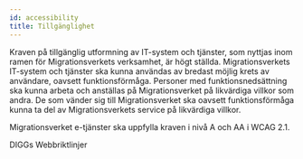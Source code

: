 ```yaml
---
id: accessibility
title: Tillgänglighet
---
```



Kraven på tillgänglig utformning av IT-system och tjänster, som nyttjas inom ramen för Migrationsverkets verksamhet, är högt ställda. Migrationsverkets IT-system och tjänster ska kunna användas av bredast möjlig krets av användare, oavsett funktionsförmåga. Personer med funktionsnedsättning ska kunna arbeta och anställas på Migrationsverket på likvärdiga villkor som andra. De som vänder sig till Migrationsverket ska oavsett funktionsförmåga kunna ta del av Migrationsverkets service på likvärdiga villkor.

Migrationsverket e-tjänster ska uppfylla kraven i nivå A och AA i WCAG 2.1.

<Link standalone href='https://www.digg.se/webbriktlinjer/alla-webbriktlinjer'>DIGGs Webbriktlinjer</Link>
